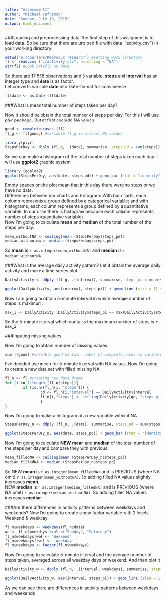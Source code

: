 ```yaml
---
title: "Assessment1"
author: "Michael Yefremov"
date: "Sunday, July 19, 2015"
output: html_document
---
```

###Loading and preprocessing data
The first step of this assigment is to load data. So be sure that there are unziped file with data ("activity.csv") in your working directory.
```r
setwd("e:/coursera/Reproduc research") #setting work directory
fl <- read.csv ("./activity.csv", na.string = "NA")
str(fl) #Look briefly on data
```
So there are 17 568 observations and 3 variable. **steps** and **interval** has an integer type and **date** is as factor.  
Let converts variable **date** into Date-format for convinience
```r
fl$date <- as.Date (fl$date)
```

###What is mean total number of steps taken per day?

Now it should be obtain the total number of steps per day. For this I will use *plyr* package. But at first exclude NA values.

```r
good <- complete.cases (fl)
fl_g <- fl[good,] #variable fl_g is without NA values

library(plyr)
StepsPerDay <- ddply (fl_g, .(date), summarise, steps_pd = sum(steps))
```

So we can make a histogram of the total number of steps taken each day. I will use **ggplot2** graphic system

```r
library (ggplot2)
ggplot(StepsPerDay, aes(date, steps_pd)) + geom_bar (stat = "identity") + labs(title = "Total number of steps each day", x = "Date", y = "Steps")
```

Empty spaces on the plot mean that in this day there were no steps or we have no data.  
Differences between bar charts and histogram: With bar charts, each column represents a group defined by a categorical variable; and with histograms, each column represents a group defined by a quantitative variable. In our case there is histogram because each column represents number of steps (quantitaive variable).  
Now I'm going to calculate **mean** and **median** of the total number of the steps per day. 
```r
mean_withoutNA <- ceiling(mean (StepsPerDay$steps_pd))
median_withoutNA <- median (StepsPerDay$steps_pd)
```
So **mean** is `r as.integer(mean_withoutNA)` and **median** is `r median_withoutNA`.

###What is the average daily activity pattern?
Let it obtain the average daily activity and make a time series plot.

```r
DailyActivity <- ddply (fl_g, .(interval), summarise, steps_pi = mean(steps))

ggplot(DailyActivity, aes(interval, steps_pi)) + geom_line (size = 1) + labs(title = "Average daily activity", x = "Interval", y = "Steps")
```

Now I am going to obtain 5-minute interval in which average number of steps is maximum.

```r
max_i <- DailyActivity [DailyActivity$steps_pi == max(DailyActivity$steps_pi), "interval"]
```

So the 5-minute interval which contains the maximum number of steps is **`r max_i`**

###Inputing missing values

Now I'm going to obtain number of missing values:
```r
sum (!good) #variable good contain number of complete cases in variable with data
```

I've decided use mean for 5-minute interval with NA values. Now I'm going to create a new data set with filled missing NA

```r
fl_n <- fl #creating new data frame
for (i in 1:length (fl_n$steps)){
        if (is.na(fl_n[i, "steps"])) {
                gd <- fl_n[i,"interval"] == DailyActivity$interval
                fl_n[i,"steps"] <- ceiling(DailyActivity[gd, "steps_pi"])
                }
}
```

Now I'm going to make a histogram of a new variable without NA
```r
StepsPerDay_n <- ddply (fl_n, .(date), summarise, steps_pd = sum(steps))

ggplot(StepsPerDay_n, aes(date, steps_pd)) + geom_bar (stat = "identity") + labs(title = "Total number of steps each day without NA", x = "Date", y = "Steps")
```

Now I'm going to calculate **NEW** **mean** and **median** of the total number of the steps per day and compare they with previous. 
```r
mean_filledNA <- ceiling(mean (StepsPerDay_n$steps_pd))
median_filledNA <- median (StepsPerDay_n$steps_pd)
```

So NEW **mean** is `r as.integer(mean_filledNA)` and is PREVIOUS (where NA omit) `r as.integer(mean_withoutNA)`. So adding filled NA values slightly increases **mean**.  
NEW **median** is `r as.integer(median_filledNA)` and is PREVIOUS (where NA omit) `r as.integer(median_withoutNA)`. So adding filled NA values increases **median**.  

###Are there differences in activity patterns between weekdays and weekends?
Now I'm going to create a new factor variable with 2 levels Weekend & weekday

```r
fl_n$weekdays <- weekdays(fl_n$date)
we <- fl_n$weekdays %in% c("Sunday", "Saturday")
fl_n$weekdays[we] <- "Weekend"
fl_n$weekdays[!we] <- "Weekday"
fl_n$weekdays <- factor(fl_n$weekdays)
```

Now I'm going to calculate 5-minute interval and the average number of steps taken, averaged across all weekday days or weekend. And then plot it

```r
DailyActivity_w <- ddply (fl_n, .(interval, weekdays), summarise, steps_pi = mean(steps))

ggplot(DailyActivity_w, aes(interval, steps_pi)) + geom_line (size = 1) + labs(title = "Average daily activity", x = "Interval", y = "Steps") + facet_grid(weekdays~.)
```

As we can see there are differences in activity patterns between weekdays and weekends